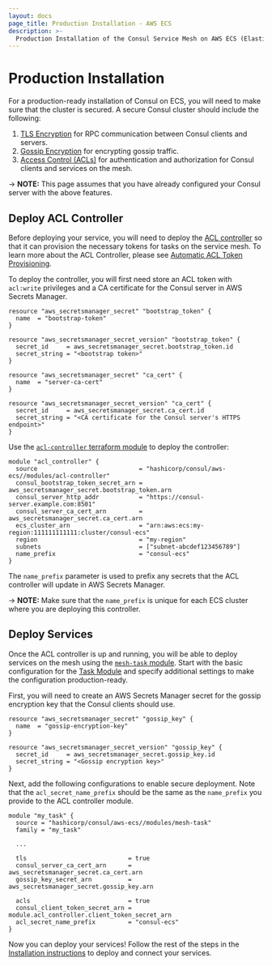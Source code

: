 ```yaml
---
layout: docs
page_title: Production Installation - AWS ECS
description: >-
  Production Installation of the Consul Service Mesh on AWS ECS (Elastic Container Service).
---
```


# Production Installation

For a production-ready installation of Consul on ECS, you will need to make sure that the cluster is secured.
A secure Consul cluster should include the following:

1. [TLS Encryption](/docs/security/encryption#rpc-encryption-with-tls) for RPC communication between Consul clients and servers.
1. [Gossip Encryption](/docs/security/encryption#gossip-encryption) for encrypting gossip traffic.
1. [Access Control (ACLs)](/docs/security/acl) for authentication and authorization for Consul clients and services on the mesh.

-> **NOTE:** This page assumes that you have already configured your Consul server with the above features.

## Deploy ACL Controller

Before deploying your service, you will need to deploy the [ACL controller](https://registry.terraform.io/modules/hashicorp/consul-ecs/aws/latest/submodules/acl-controller) so that it can provision the necessary tokens
for tasks on the service mesh. To learn more about the ACL Controller, please see [Automatic ACL Token Provisioning](/docs/ecs/architecture#automatic-acl-token-provisioning).

To deploy the controller, you will first need store an ACL token with `acl:write` privileges
and a CA certificate for the Consul server in AWS Secrets Manager.

```hcl
resource "aws_secretsmanager_secret" "bootstrap_token" {
  name  = "bootstrap-token"
}

resource "aws_secretsmanager_secret_version" "bootstrap_token" {
  secret_id     = aws_secretsmanager_secret.bootstrap_token.id
  secret_string = "<bootstrap token>"
}

resource "aws_secretsmanager_secret" "ca_cert" {
  name  = "server-ca-cert"
}

resource "aws_secretsmanager_secret_version" "ca_cert" {
  secret_id     = aws_secretsmanager_secret.ca_cert.id
  secret_string = "<CA certificate for the Consul server's HTTPS endpoint>"
}
```

Use the [`acl-controller` terraform module](https://registry.terraform.io/modules/hashicorp/consul-ecs/aws/latest/submodules/acl-controller?tab=inputs) to deploy the controller:

```hcl
module "acl_controller" {
  source                            = "hashicorp/consul/aws-ecs//modules/acl-controller"
  consul_bootstrap_token_secret_arn = aws_secretsmanager_secret.bootstrap_token.arn
  consul_server_http_addr           = "https://consul-server.example.com:8501"
  consul_server_ca_cert_arn         = aws_secretsmanager_secret.ca_cert.arn
  ecs_cluster_arn                   = "arn:aws:ecs:my-region:111111111111:cluster/consul-ecs"
  region                            = "my-region"
  subnets                           = ["subnet-abcdef123456789"]
  name_prefix                       = "consul-ecs"
}
```

The `name_prefix` parameter is used to prefix any secrets that the ACL controller will
update in AWS Secrets Manager.

-> **NOTE:** Make sure that the `name_prefix` is unique for each ECS cluster where you are
deploying this controller.

## Deploy Services

Once the ACL controller is up and running, you will be able to deploy services on the mesh using the [`mesh-task` module](https://registry.terraform.io/modules/hashicorp/consul-ecs/aws/latest/submodules/mesh-task).
Start with the basic configuration for the [Task Module](/docs/ecs/get-started/install#task-module) and specify additional settings  to make the configuration production-ready.

First, you will need to create an AWS Secrets Manager secret for the gossip encryption key that the Consul clients
should use.

```hcl
resource "aws_secretsmanager_secret" "gossip_key" {
  name  = "gossip-encryption-key"
}

resource "aws_secretsmanager_secret_version" "gossip_key" {
  secret_id     = aws_secretsmanager_secret.gossip_key.id
  secret_string = "<Gossip encryption key>"
}
```

Next, add the following configurations to enable secure deployment. Note that the `acl_secret_name_prefix`
should be the same as the `name_prefix` you provide to the ACL controller module.

```hcl
module "my_task" {
  source = "hashicorp/consul/aws-ecs//modules/mesh-task"
  family = "my_task"

  ...

  tls                            = true
  consul_server_ca_cert_arn      = aws_secretsmanager_secret.ca_cert.arn
  gossip_key_secret_arn          = aws_secretsmanager_secret.gossip_key.arn

  acls                           = true
  consul_client_token_secret_arn = module.acl_controller.client_token_secret_arn
  acl_secret_name_prefix         = "consul-ecs"
}
```

Now you can deploy your services! Follow the rest of the steps in the [Installation instructions](/docs/ecs/get-started/install#task-module)
to deploy and connect your services.

